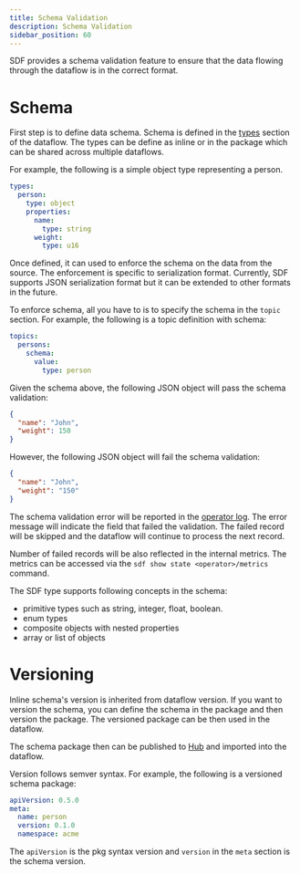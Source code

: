 ```yaml
---
title: Schema Validation
description: Schema Validation
sidebar_position: 60
---
```


SDF provides a schema validation feature to ensure that the data flowing through the dataflow is in the correct format. 

# Schema

First step is to define data schema.  Schema is defined in the [types] section of the dataflow.  The types can be define as inline or in the package which can be shared across multiple dataflows.

For example, the following is a simple object type representing a person.

```yaml
types:
  person:
    type: object
    properties:
      name:
        type: string
      weight:
        type: u16
```

Once defined, it can used to enforce the schema on the data from the source.  The enforcement is specific to serialization format.  Currently, SDF supports JSON serialization format but it can be extended to other formats in the future.

To enforce schema, all you have to is to specify the schema in the `topic` section.  For example, the following is a topic definition with schema:

```yaml
topics:
  persons:
    schema:
      value:
        type: person
```

Given the schema above, the following JSON object will pass the schema validation:

```json
{
  "name": "John",
  "weight": 150
}
```

However, the following JSON object will fail the schema validation:

```json
{
  "name": "John",
  "weight": "150"
}
```

The schema validation error will be reported in the [operator log].  The error message will indicate the field that failed the validation.  The failed record will be skipped and the dataflow will continue to process the next record.

Number of failed records will be also reflected in the internal metrics. The metrics can be accessed via the `sdf show state <operator>/metrics` command.

The SDF type supports following concepts in the schema:
- primitive types such as string, integer, float, boolean.
- enum types
- composite objects with nested properties
- array or list of objects

# Versioning

Inline schema's version is inherited from dataflow version. If you want to version the schema, you can define the schema in the package and then version the package.  The versioned package can be then used in the dataflow.

The schema package then can be published to [Hub] and imported into the dataflow.

Version follows semver syntax.  For example, the following is a versioned schema package:

```yaml
apiVersion: 0.5.0
meta:
  name: person
  version: 0.1.0
  namespace: acme
```

The `apiVersion` is the pkg syntax version and `version` in the `meta` section is the schema version.



[types]: /sdf/concepts/types.mdx
[operator log]: /sdf/cli/log.mdx
[Hub]: /sdf/composition/hub.mdx
